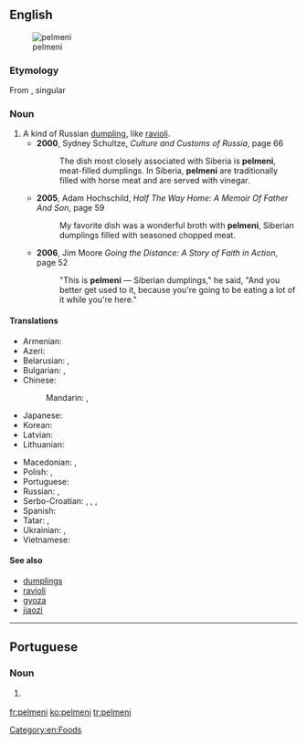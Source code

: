 ==English==
{{wikipedia}}
[[Image:Pelmeni.jpg|thumb|pelmeni]]

===Etymology===
From {{etyl|ru|en}} {{term|пельме́ни||lang=ru}}, singular {{term|пельме́нь||lang=ru}}

===Noun===
{{en-noun|-}}

# A kind of Russian [[dumpling]], like [[ravioli]].
#* '''2000''', Sydney Schultze, ''Culture and Customs of Russia'', page 66
#*: The dish most closely associated with Siberia is '''pelmeni''', meat-filled dumplings. In Siberia, '''pelmeni''' are traditionally filled with horse meat and are served with vinegar.
#* '''2005''', Adam Hochschild, ''Half The Way Home: A Memoir Of Father And Son'', page 59
#*: My favorite dish was a wonderful broth with '''pelmeni''', Siberian dumplings filled with seasoned chopped meat.
#* '''2006''', Jim Moore ''Going the Distance: A Story of Faith in Action'', page 52
#*: "This is '''pelmeni''' — Siberian dumplings," he said, "And you better get used to it, because you're going to be eating a lot of it while you're here."

====Translations====
{{trans-top|Russian dumplings}}
* Armenian: {{t|hy|պելմենի}}
* Azeri: {{t|az|düşbərə}}
* Belarusian: {{t|be|пяльме́нь|m}}, {{t|be|пяльме́ні|m-p}} {{qualifier|usually plural}}
* Bulgarian: {{t|bg|пелме́н|m}}, {{t|bg|пелме́ни|m-p}} {{qualifier|usually plural}}
* Chinese:
*: Mandarin: {{t|cmn|俄式餃子|sc=Hani}}, {{t|cmn|俄式饺子|tr=É-shì jiǎozi|sc=Hani}}
* Japanese: {{t|ja|ペリメニ|tr=perimeni}}
* Korean: {{t+|ko|펠메니|sc=Hang}}
* Latvian: {{t|lv|pelmeņi}}
* Lithuanian: {{t|lt|koldūnai}}
{{trans-mid}}
* Macedonian: {{t|mk|пелме́н|m}}, {{t|mk|пелмен́и|m-p}} {{qualifier|usually plural}}
* Polish: {{t|pl|pielmeni|m-p}}, {{t|pl|pierogi|m-p}}
* Portuguese: {{t|pt|pelmeni|m}}
* Russian: {{t+|ru|пельме́нь|m}}, {{t|ru|пельме́ни|m-p}} {{qualifier|usually plural}}
* Serbo-Croatian: {{t|sh|пелмен|m|sc=Cyrl}}, {{t|sh|pelmen|m}}, {{qualifier|usually plural}} {{t|sh|пелмени|m-p|sc=Cyrl}}, {{t|sh|pelmeni|m-p}}
* Spanish: {{t|es|pelmeni|m}}
* Tatar: {{t+|tt|пилмән|sc=Cyrl}}, {{t|tt|пилмәннәр|p|sc=Cyrl}}
* Ukrainian: {{t|uk|пельме́нь|m}}, {{t|uk|пельме́ні|m-p}} {{qualifier|usually plural}}
* Vietnamese: {{t+|vi|mằn thắn}}
{{trans-bottom}}

====See also====
* [[dumplings]]
* [[ravioli]]
* [[gyoza]]
* [[jiaozi]]

[[Category:en:Foods]]

----

==Portuguese==

===Noun===
{{pt-noun|m}}

# {{l|en|pelmeni}} {{gloss|Russian dumplings}}

[[fr:pelmeni]]
[[ko:pelmeni]]
[[tr:pelmeni]]
